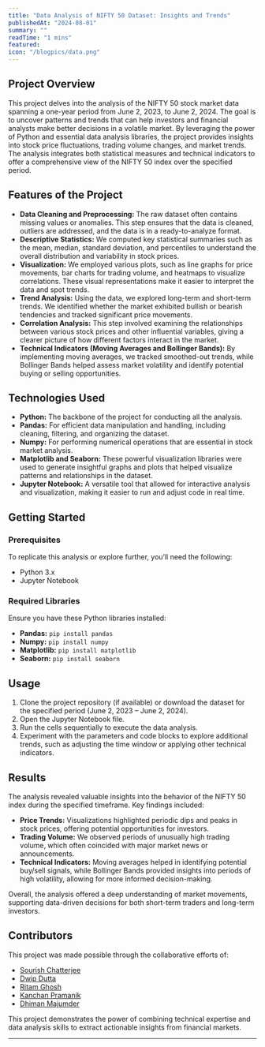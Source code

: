 ```yaml
---
title: "Data Analysis of NIFTY 50 Dataset: Insights and Trends"
publishedAt: "2024-08-01"
summary: ""
readTime: "1 mins"
featured: 
icon: "/blogpics/data.png"
---
```


## Project Overview
This project delves into the analysis of the NIFTY 50 stock market data spanning a one-year period from June 2, 2023, to June 2, 2024. The goal is to uncover patterns and trends that can help investors and financial analysts make better decisions in a volatile market. By leveraging the power of Python and essential data analysis libraries, the project provides insights into stock price fluctuations, trading volume changes, and market trends. The analysis integrates both statistical measures and technical indicators to offer a comprehensive view of the NIFTY 50 index over the specified period.

## Features of the Project
- **Data Cleaning and Preprocessing:** The raw dataset often contains missing values or anomalies. This step ensures that the data is cleaned, outliers are addressed, and the data is in a ready-to-analyze format.
- **Descriptive Statistics:** We computed key statistical summaries such as the mean, median, standard deviation, and percentiles to understand the overall distribution and variability in stock prices.
- **Visualization:** We employed various plots, such as line graphs for price movements, bar charts for trading volume, and heatmaps to visualize correlations. These visual representations make it easier to interpret the data and spot trends.
- **Trend Analysis:** Using the data, we explored long-term and short-term trends. We identified whether the market exhibited bullish or bearish tendencies and tracked significant price movements.
- **Correlation Analysis:** This step involved examining the relationships between various stock prices and other influential variables, giving a clearer picture of how different factors interact in the market.
- **Technical Indicators (Moving Averages and Bollinger Bands):** By implementing moving averages, we tracked smoothed-out trends, while Bollinger Bands helped assess market volatility and identify potential buying or selling opportunities.

## Technologies Used
- **Python:** The backbone of the project for conducting all the analysis.
- **Pandas:** For efficient data manipulation and handling, including cleaning, filtering, and organizing the dataset.
- **Numpy:** For performing numerical operations that are essential in stock market analysis.
- **Matplotlib and Seaborn:** These powerful visualization libraries were used to generate insightful graphs and plots that helped visualize patterns and relationships in the dataset.
- **Jupyter Notebook:** A versatile tool that allowed for interactive analysis and visualization, making it easier to run and adjust code in real time.

## Getting Started
### Prerequisites
To replicate this analysis or explore further, you’ll need the following:
- Python 3.x
- Jupyter Notebook

### Required Libraries
Ensure you have these Python libraries installed:
- **Pandas:** `pip install pandas`
- **Numpy:** `pip install numpy`
- **Matplotlib:** `pip install matplotlib`
- **Seaborn:** `pip install seaborn`

## Usage
1. Clone the project repository (if available) or download the dataset for the specified period (June 2, 2023 – June 2, 2024).
2. Open the Jupyter Notebook file.
3. Run the cells sequentially to execute the data analysis.
4. Experiment with the parameters and code blocks to explore additional trends, such as adjusting the time window or applying other technical indicators.

## Results
The analysis revealed valuable insights into the behavior of the NIFTY 50 index during the specified timeframe. Key findings included:
- **Price Trends:** Visualizations highlighted periodic dips and peaks in stock prices, offering potential opportunities for investors.
- **Trading Volume:** We observed periods of unusually high trading volume, which often coincided with major market news or announcements.
- **Technical Indicators:** Moving averages helped in identifying potential buy/sell signals, while Bollinger Bands provided insights into periods of high volatility, allowing for more informed decision-making.
  
Overall, the analysis offered a deep understanding of market movements, supporting data-driven decisions for both short-term traders and long-term investors.

## Contributors
This project was made possible through the collaborative efforts of:
- [Sourish Chatterjee](https://www.linkedin.com/in/sourish-chatterjee/)
- [Dwip Dutta](https://www.linkedin.com/in/dwip-dutta-30b88a255/)
- [Ritam Ghosh](https://www.linkedin.com/in/ritam-ghosh-377959225/)
- [Kanchan Pramanik](https://www.linkedin.com/in/kanchan-pramanik-70381028a)
- [Dhiman Majumder](https://in.linkedin.com/in/dhiman-majumder-b7269a28a)

This project demonstrates the power of combining technical expertise and data analysis skills to extract actionable insights from financial markets.



---
